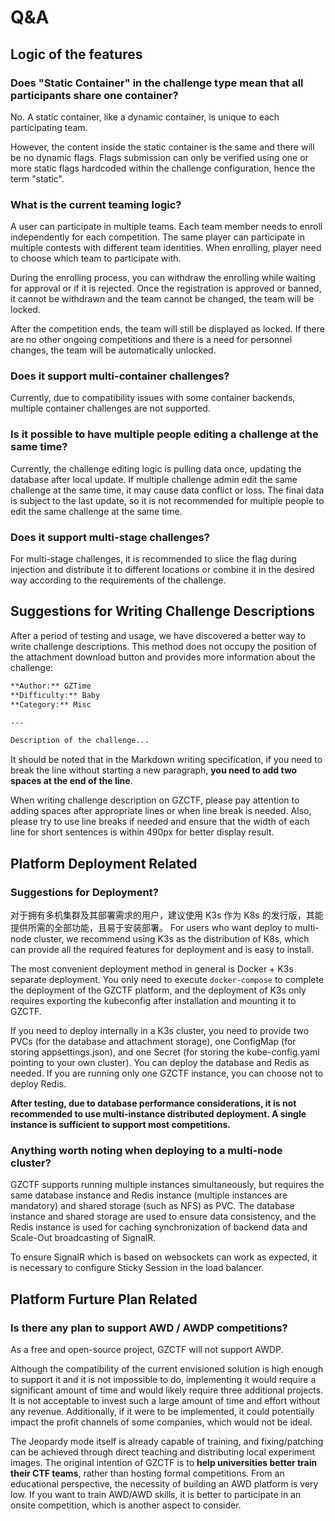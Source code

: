 # Q&A

## Logic of the features

### Does "Static Container" in the challenge type mean that all participants share one container?

No. A static container, like a dynamic container, is unique to each participating team.

However, the content inside the static container is the same and there will be no dynamic flags. Flags submission can only be verified using one or more static flags hardcoded within the challenge configuration, hence the term "static".

### What is the current teaming logic?

A user can participate in multiple teams. Each team member needs to enroll independently for each competition. The same player can participate in multiple contests with different team identities. When enrolling, player need to choose which team to participate with.

During the enrolling process, you can withdraw the enrolling while waiting for approval or if it is rejected. Once the registration is approved or banned, it cannot be withdrawn and the team cannot be changed, the team will be locked.

After the competition ends, the team will still be displayed as locked. If there are no other ongoing competitions and there is a need for personnel changes, the team will be automatically unlocked.

### Does it support multi-container challenges?

Currently, due to compatibility issues with some container backends, multiple container challenges are not supported.

### Is it possible to have multiple people editing a challenge at the same time?

Currently, the challenge editing logic is pulling data once, updating the database after local update. If multiple challenge admin edit the same challenge at the same time, it may cause data conflict or loss. The final data is subject to the last update, so it is not recommended for multiple people to edit the same challenge at the same time.

### Does it support multi-stage challenges?

For multi-stage challenges, it is recommended to slice the flag during injection and distribute it to different locations or combine it in the desired way according to the requirements of the challenge.

## Suggestions for Writing Challenge Descriptions

After a period of testing and usage, we have discovered a better way to write challenge descriptions. This method does not occupy the position of the attachment download button and provides more information about the challenge:

```md
**Author:** GZTime
**Difficulty:** Baby
**Category:** Misc

---

Description of the challenge...
```

It should be noted that in the Markdown writing specification, if you need to break the line without starting a new paragraph, **you need to add two spaces at the end of the line**.

When writing challenge description on GZCTF, please pay attention to adding spaces after appropriate lines or when line break is needed. Also, please try to use line breaks if needed and ensure that the width of each line for short sentences is within 490px for better display result.

## Platform Deployment Related

### Suggestions for Deployment?

对于拥有多机集群及其部署需求的用户，建议使用 K3s 作为 K8s 的发行版，其能提供所需的全部功能，且易于安装部署。
For users who want deploy to multi-node cluster, we recommend using K3s as the distribution of K8s, which can provide all the required features for deployment and is easy to install.

The most convenient deployment method in general is Docker + K3s separate deployment. You only need to execute `docker-compose` to complete the deployment of the GZCTF platform, and the deployment of K3s only requires exporting the kubeconfig after installation and mounting it to GZCTF.


If you need to deploy internally in a K3s cluster, you need to provide two PVCs (for the database and attachment storage), one ConfigMap (for storing appsettings.json), and one Secret (for storing the kube-config.yaml pointing to your own cluster). You can deploy the database and Redis as needed. If you are running only one GZCTF instance, you can choose not to deploy Redis.

**After testing, due to database performance considerations, it is not recommended to use multi-instance distributed deployment. A single instance is sufficient to support most competitions.**

### Anything worth noting when deploying to a multi-node cluster?

GZCTF supports running multiple instances simultaneously, but requires the same database instance and Redis instance (multiple instances are mandatory) and shared storage (such as NFS) as PVC. The database instance and shared storage are used to ensure data consistency, and the Redis instance is used for caching synchronization of backend data and Scale-Out broadcasting of SignalR.

To ensure SignalR which is based on websockets can work as expected, it is necessary to configure Sticky Session in the load balancer.

## Platform Furture Plan Related

### Is there any plan to support AWD / AWDP competitions?

As a free and open-source project, GZCTF will not support AWDP.

Although the compatibility of the current envisioned solution is high enough to support it and it is not impossible to do, implementing it would require a significant amount of time and would likely require three additional projects. It is not acceptable to invest such a large amount of time and effort without any revenue. Additionally, if it were to be implemented, it could potentially impact the profit channels of some companies, which would not be ideal.

The Jeopardy mode itself is already capable of training, and fixing/patching can be achieved through direct teaching and distributing local experiment images. The original intention of GZCTF is to **help universities better train their CTF teams**, rather than hosting formal competitions. From an educational perspective, the necessity of building an AWD platform is very low. If you want to train AWD/AWD skills, it is better to participate in an onsite competition, which is another aspect to consider.
